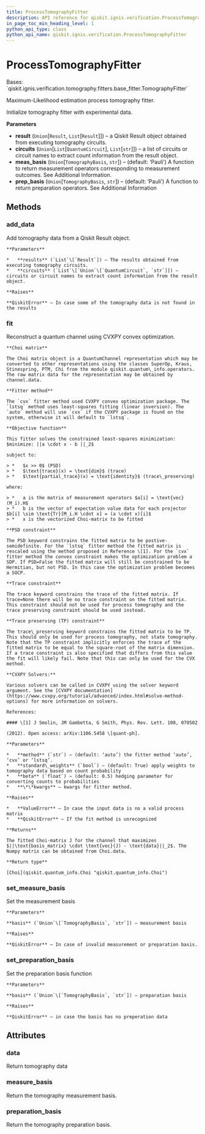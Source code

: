```yaml
---
title: ProcessTomographyFitter
description: API reference for qiskit.ignis.verification.ProcessTomographyFitter
in_page_toc_min_heading_level: 1
python_api_type: class
python_api_name: qiskit.ignis.verification.ProcessTomographyFitter
---
```


# ProcessTomographyFitter

<Class id="qiskit.ignis.verification.ProcessTomographyFitter" isDedicatedPage={true} github="https://github.com/qiskit-community/qiskit-ignis/tree/stable/0.7/qiskit/ignis/verification/tomography/fitters/process_fitter.py" signature="ProcessTomographyFitter(result, circuits, meas_basis='Pauli', prep_basis='Pauli')" modifiers="class">
  Bases: `qiskit.ignis.verification.tomography.fitters.base_fitter.TomographyFitter`

  Maximum-Likelihood estimation process tomography fitter.

  Initialize tomography fitter with experimental data.

  **Parameters**

  *   **result** (`Union`\[`Result`, `List`\[`Result`]]) – a Qiskit Result object obtained from executing tomography circuits.
  *   **circuits** (`Union`\[`List`\[`QuantumCircuit`], `List`\[`str`]]) – a list of circuits or circuit names to extract count information from the result object.
  *   **meas\_basis** (`Union`\[`TomographyBasis`, `str`]) – (default: ‘Pauli’) A function to return measurement operators corresponding to measurement outcomes. See Additional Information.
  *   **prep\_basis** (`Union`\[`TomographyBasis`, `str`]) – (default: ‘Pauli’) A function to return preparation operators. See Additional Information

  ## Methods

  ### add\_data

  <Function id="qiskit.ignis.verification.ProcessTomographyFitter.add_data" signature="ProcessTomographyFitter.add_data(results, circuits)">
    Add tomography data from a Qiskit Result object.

    **Parameters**

    *   **results** (`List`\[`Result`]) – The results obtained from executing tomography circuits.
    *   **circuits** (`List`\[`Union`\[`QuantumCircuit`, `str`]]) – circuits or circuit names to extract count information from the result object.

    **Raises**

    **QiskitError** – In case some of the tomography data is not found in the results
  </Function>

  ### fit

  <Function id="qiskit.ignis.verification.ProcessTomographyFitter.fit" signature="ProcessTomographyFitter.fit(method='auto', standard_weights=True, beta=0.5, **kwargs)">
    Reconstruct a quantum channel using CVXPY convex optimization.

    **Choi matrix**

    The Choi matrix object is a QuantumChannel representation which may be converted to other representations using the classes SuperOp, Kraus, Stinespring, PTM, Chi from the module qiskit.quantum\_info.operators. The raw matrix data for the representation may be obtained by channel.data.

    **Fitter method**

    The `cvx` fitter method used CVXPY convex optimization package. The `lstsq` method uses least-squares fitting (linear inversion). The `auto` method will use `cvx` if the CVXPY package is found on the system, otherwise it will default to `lstsq`.

    **Objective function**

    This fitter solves the constrained least-squares minimization: $minimize: ||a \cdot x - b ||_2$

    subject to:

    > *   $x >> 0$ (PSD)
    > *   $\text{trace}(x) = \text{dim}$ (trace)
    > *   $\text{partial_trace}(x) = \text{identity}$ (trace\_preserving)

    where:

    > *   a is the matrix of measurement operators $a[i] = \text{vec}(M_i).H$
    > *   b is the vector of expectation value data for each projector $b[i] \sim \text{Tr}[M_i.H \cdot x] = (a \cdot x)[i]$
    > *   x is the vectorized Choi-matrix to be fitted

    **PSD constraint**

    The PSD keyword constrains the fitted matrix to be postive-semidefinite. For the `lstsq` fitter method the fitted matrix is rescaled using the method proposed in Reference \[1]. For the `cvx` fitter method the convex constraint makes the optimization problem a SDP. If PSD=False the fitted matrix will still be constrained to be Hermitian, but not PSD. In this case the optimization problem becomes a SOCP.

    **Trace constraint**

    The trace keyword constrains the trace of the fitted matrix. If trace=None there will be no trace constraint on the fitted matrix. This constraint should not be used for process tomography and the trace preserving constraint should be used instead.

    **Trace preserving (TP) constraint**

    The trace\_preserving keyword constrains the fitted matrix to be TP. This should only be used for process tomography, not state tomography. Note that the TP constraint implicitly enforces the trace of the fitted matrix to be equal to the square-root of the matrix dimension. If a trace constraint is also specified that differs from this value the fit will likely fail. Note that this can only be used for the CVX method.

    **CVXPY Solvers:**

    Various solvers can be called in CVXPY using the solver keyword argument. See the [CVXPY documentation](https://www.cvxpy.org/tutorial/advanced/index.html#solve-method-options) for more information on solvers.

    References:

    #### \[1] J Smolin, JM Gambetta, G Smith, Phys. Rev. Lett. 108, 070502

    (2012). Open access: arXiv:1106.5458 \[quant-ph].

    **Parameters**

    *   **method** (`str`) – (default: ‘auto’) the fitter method ‘auto’, ‘cvx’ or ‘lstsq’.
    *   **standard\_weights** (`bool`) – (default: True) apply weights to tomography data based on count probability
    *   **beta** (`float`) – (default: 0.5) hedging parameter for converting counts to probabilities
    *   **\*\*kwargs** – kwargs for fitter method.

    **Raises**

    *   **ValueError** – In case the input data is no a valid process matrix
    *   **QiskitError** – If the fit method is unrecognized

    **Returns**

    The fitted Choi-matrix J for the channel that maximizes $||\text{basis_matrix} \cdot \text{vec}(J) - \text{data}||_2$. The Numpy matrix can be obtained from Choi.data.

    **Return type**

    [Choi](qiskit.quantum_info.Choi "qiskit.quantum_info.Choi")
  </Function>

  ### set\_measure\_basis

  <Function id="qiskit.ignis.verification.ProcessTomographyFitter.set_measure_basis" signature="ProcessTomographyFitter.set_measure_basis(basis)">
    Set the measurement basis

    **Parameters**

    **basis** (`Union`\[`TomographyBasis`, `str`]) – measurement basis

    **Raises**

    **QiskitError** – In case of invalid measurement or preparation basis.
  </Function>

  ### set\_preparation\_basis

  <Function id="qiskit.ignis.verification.ProcessTomographyFitter.set_preparation_basis" signature="ProcessTomographyFitter.set_preparation_basis(basis)">
    Set the preparation basis function

    **Parameters**

    **basis** (`Union`\[`TomographyBasis`, `str`]) – preparation basis

    **Raises**

    **QiskitError** – in case the basis has no preperation data
  </Function>

  ## Attributes

  ### data

  <Attribute id="qiskit.ignis.verification.ProcessTomographyFitter.data">
    Return tomography data
  </Attribute>

  ### measure\_basis

  <Attribute id="qiskit.ignis.verification.ProcessTomographyFitter.measure_basis">
    Return the tomography measurement basis.
  </Attribute>

  ### preparation\_basis

  <Attribute id="qiskit.ignis.verification.ProcessTomographyFitter.preparation_basis">
    Return the tomography preparation basis.
  </Attribute>
</Class>

